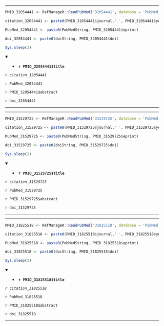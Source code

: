 

---

```r

PMID_32054441 <- RefManageR::ReadPubMed('32054441', database = 'PubMed')

citation_32054441 <- paste0(PMID_32054441$journal,' ', PMID_32054441$year, ' ', PMID_32054441$month,';', PMID_32054441$volume,'(', PMID_32054441$number,'):', PMID_32054441$pages)

PubMed_32054441 <- paste0(PubMedString, PMID_32054441$eprint)

doi_32054441 <- paste0(doiString, PMID_32054441$doi)

Sys.sleep(2)

```

<details open> <summary>
- **`r PMID_32054441$title`**
</summary> 

*`r citation_32054441`*

`r PubMed_32054441`

`r PMID_32054441$abstract`

`r doi_32054441`

</details>

---




---

```r

PMID_31529725 <- RefManageR::ReadPubMed('31529725', database = 'PubMed')

citation_31529725 <- paste0(PMID_31529725$journal,' ', PMID_31529725$year, ' ', PMID_31529725$month,';', PMID_31529725$volume,'(', PMID_31529725$number,'):', PMID_31529725$pages)

PubMed_31529725 <- paste0(PubMedString, PMID_31529725$eprint)

doi_31529725 <- paste0(doiString, PMID_31529725$doi)

Sys.sleep(2)

```

<details open> <summary>
- **`r PMID_31529725$title`**
</summary> 

*`r citation_31529725`*

`r PubMed_31529725`

`r PMID_31529725$abstract`

`r doi_31529725`

</details>

---




---

```r

PMID_31825518 <- RefManageR::ReadPubMed('31825518', database = 'PubMed')

citation_31825518 <- paste0(PMID_31825518$journal,' ', PMID_31825518$year, ' ', PMID_31825518$month,';', PMID_31825518$volume,'(', PMID_31825518$number,'):', PMID_31825518$pages)

PubMed_31825518 <- paste0(PubMedString, PMID_31825518$eprint)

doi_31825518 <- paste0(doiString, PMID_31825518$doi)

Sys.sleep(2)

```

<details open> <summary>
- **`r PMID_31825518$title`**
</summary> 

*`r citation_31825518`*

`r PubMed_31825518`

`r PMID_31825518$abstract`

`r doi_31825518`

</details>

---


